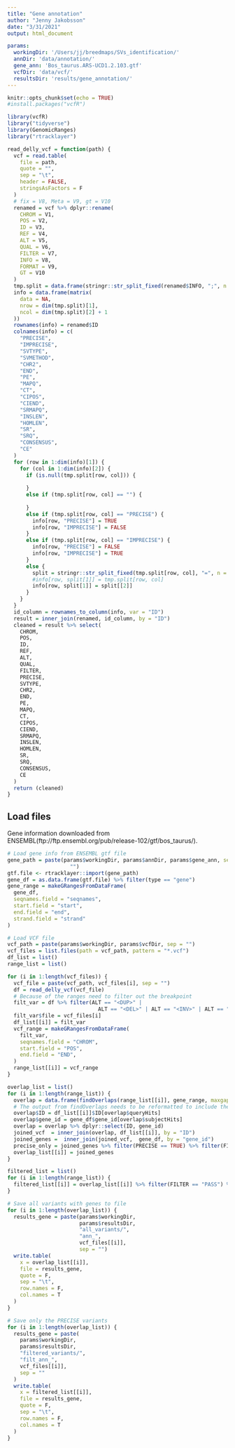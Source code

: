 ```yaml
---
title: "Gene annotation"
author: "Jenny Jakobsson"
date: "3/31/2021"
output: html_document

params:
  workingDir: '/Users/jj/breedmaps/SVs_identification/'
  annDir: 'data/annotation/'
  gene_ann: 'Bos_taurus.ARS-UCD1.2.103.gtf'
  vcfDir: 'data/vcf/'
  resultsDir: 'results/gene_annotation/'
---
```


```r
knitr::opts_chunk$set(echo = TRUE)
#install.packages("vcfR")

library(vcfR)
library("tidyverse")
library(GenomicRanges)
library("rtracklayer")

```

```r
read_delly_vcf = function(path) {
  vcf = read.table(
    file = path,
    quote = "",
    sep = "\t",
    header = FALSE,
    stringsAsFactors = F
  )
  # fix = V8, Meta = V9, gt = V10
  renamed = vcf %>% dplyr::rename(
    CHROM = V1,
    POS = V2,
    ID = V3,
    REF = V4,
    ALT = V5,
    QUAL = V6,
    FILTER = V7,
    INFO = V8,
    FORMAT = V9,
    GT = V10
  )
  tmp.split = data.frame(stringr::str_split_fixed(renamed$INFO, ";", n = Inf))
  info = data.frame(matrix(
    data = NA,
    nrow = dim(tmp.split)[1],
    ncol = dim(tmp.split)[2] + 1
  ))
  rownames(info) = renamed$ID
  colnames(info) = c(
    "PRECISE",
    "IMPRECISE",
    "SVTYPE",
    "SVMETHOD",
    "CHR2",
    "END",
    "PE",
    "MAPQ",
    "CT",
    "CIPOS",
    "CIEND",
    "SRMAPQ",
    "INSLEN",
    "HOMLEN",
    "SR",
    "SRQ",
    "CONSENSUS",
    "CE"
  )
  for (row in 1:dim(info)[1]) {
    for (col in 1:dim(info)[2]) {
      if (is.null(tmp.split[row, col])) {
        
      }
      else if (tmp.split[row, col] == "") {
        
      }
      else if (tmp.split[row, col] == "PRECISE") {
        info[row, "PRECISE"] = TRUE
        info[row, "IMPRECISE"] = FALSE
      }
      else if (tmp.split[row, col] == "IMPRECISE") {
        info[row, "PRECISE"] = FALSE
        info[row, "IMPRECISE"] = TRUE
      }
      else {
        split = stringr::str_split_fixed(tmp.split[row, col], "=", n = 2)
        #info[row, split[1]] = tmp.split[row, col]
        info[row, split[1]] = split[[2]]
      }
    }
  }
  id_column = rownames_to_column(info, var = "ID")
  result = inner_join(renamed, id_column, by = "ID")
  cleaned = result %>% select(
    CHROM,
    POS,
    ID,
    REF,
    ALT,
    QUAL,
    FILTER,
    PRECISE,
    SVTYPE,
    CHR2,
    END,
    PE,
    MAPQ,
    CT,
    CIPOS,
    CIEND,
    SRMAPQ,
    INSLEN,
    HOMLEN,
    SR,
    SRQ,
    CONSENSUS,
    CE
  )
  return (cleaned)
}

```

## Load files
Gene information downloaded from ENSEMBL(ftp://ftp.ensembl.org/pub/release-102/gtf/bos_taurus/).

```r
# Load gene info from ENSEMBL gtf file
gene_path = paste(params$workingDir, params$annDir, params$gene_ann, sep =
                    "")
gtf.file <- rtracklayer::import(gene_path)
gene_df = as.data.frame(gtf.file) %>% filter(type == "gene")
gene_range = makeGRangesFromDataFrame(
  gene_df,
  seqnames.field = "seqnames",
  start.field = "start",
  end.field = "end",
  strand.field = "strand"
)

```

```r
# Load VCF file
vcf_path = paste(params$workingDir, params$vcfDir, sep = "")
vcf_files = list.files(path = vcf_path, pattern = "*.vcf")
df_list = list()
range_list = list()

for (i in 1:length(vcf_files)) {
  vcf_file = paste(vcf_path, vcf_files[i], sep = "")
  df = read_delly_vcf(vcf_file)
  # Because of the ranges need to filter out the breakpoint
  filt_var = df %>% filter(ALT == "<DUP>" |
                             ALT == "<DEL>" | ALT == "<INV>" | ALT == "<INS>")
  filt_var$file = vcf_files[i]
  df_list[[i]] = filt_var
  vcf_range = makeGRangesFromDataFrame(
    filt_var,
    seqnames.field = "CHROM",
    start.field = "POS",
    end.field = "END",
  )
  range_list[[i]] = vcf_range
}

```



```r
overlap_list = list()
for (i in 1:length(range_list)) {
  overlap = data.frame(findOverlaps(range_list[[i]], gene_range, maxgap = 0))
  # The output from findOverlaps needs to be reformatted to include the geneIDs we need to join
  overlap$ID = df_list[[i]]$ID[overlap$queryHits]
  overlap$gene_id = gene_df$gene_id[overlap$subjectHits]
  overlap = overlap %>% dplyr::select(ID, gene_id)
  joined_vcf  = inner_join(overlap, df_list[[i]], by = "ID")
  joined_genes =  inner_join(joined_vcf,  gene_df, by = "gene_id")
  precise_only = joined_genes %>% filter(PRECISE == TRUE) %>% filter(FILTER == "PASS")
  overlap_list[[i]] = joined_genes
}
```

```r
filtered_list = list()
for (i in 1:length(range_list)) {
  filtered_list[[i]] = overlap_list[[i]] %>% filter(FILTER == "PASS") %>% filter(PRECISE == TRUE)
}
```

```r
# Save all variants with genes to file
for (i in 1:length(overlap_list)) {
  results_gene = paste(params$workingDir,
                       params$resultsDir,
                       "all_variants/",
                       "ann_",
                       vcf_files[[i]],
                       sep = "")
  write.table(
    x = overlap_list[[i]],
    file = results_gene,
    quote = F,
    sep = "\t",
    row.names = F,
    col.names = T
  )
}

# Save only the PRECISE variants
for (i in 1:length(overlap_list)) {
  results_gene = paste(
    params$workingDir,
    params$resultsDir,
    "filtered_variants/",
    "filt_ann_",
    vcf_files[[i]],
    sep = ""
  )
  write.table(
    x = filtered_list[[i]],
    file = results_gene,
    quote = F,
    sep = "\t",
    row.names = F,
    col.names = T
  )
}

```



